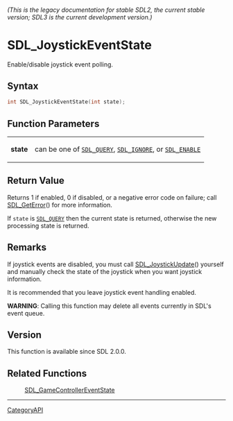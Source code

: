 ====== (This is the legacy documentation for stable SDL2, the current stable version; SDL3 is the current development version.) ======
= SDL_JoystickEventState =

Enable/disable joystick event polling.

== Syntax ==

<syntaxhighlight lang='c'>
int SDL_JoystickEventState(int state);
</syntaxhighlight>

== Function Parameters ==

{|
|'''state'''
|can be one of <code>[[SDL_QUERY]]</code>, <code>[[SDL_IGNORE]]</code>, or <code>[[SDL_ENABLE]]</code>
|}

== Return Value ==

Returns 1 if enabled, 0 if disabled, or a negative error code on failure;
call [[SDL_GetError]]() for more information.

If <code>state</code> is <code>[[SDL_QUERY]]</code> then the current state
is returned, otherwise the new processing state is returned.

== Remarks ==

If joystick events are disabled, you must call [[SDL_JoystickUpdate]]()
yourself and manually check the state of the joystick when you want
joystick information.

It is recommended that you leave joystick event handling enabled.

'''WARNING''': Calling this function may delete all events currently in
SDL's event queue.

== Version ==

This function is available since SDL 2.0.0.

== Related Functions ==

:[[SDL_GameControllerEventState]]

----
[[CategoryAPI]]



